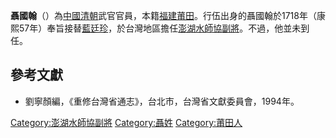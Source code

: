 '''聶國翰'''（{{bd|？||？|catIdx=}}）為[[中國|中國]][[清朝|清朝]]武官官員，本籍[[福建|福建]][[莆田|莆田]]。行伍出身的聶國翰於1718年（康熙57年）奉旨接替[[藍廷珍|藍廷珍]]，於台灣地區擔任[[澎湖水師協|澎湖水師協]][[副將|副將]]。不過，他並未到任。
{{start box}}
{{s-before|[[藍廷珍|藍廷珍]]}}
{{s-title|[[澎湖水師協|澎湖水師協]][[副將|副將]]|1718年上任}}
{{s-after|[[羅光乾|羅光乾]]}}
{{end box}}

==參考文獻==
*劉寧顏編，《重修台灣省通志》，台北市，台灣省文獻委員會，1994年。

[[Category:澎湖水師協副將|Category:澎湖水師協副將]]
[[Category:聶姓|Category:聶姓]]
[[Category:莆田人|Category:莆田人]]